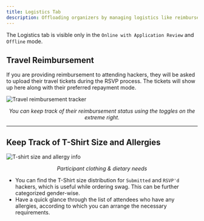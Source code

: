 ```yaml
---
title: Logistics Tab
description: Offloading organizers by managing logistics like reimbursements, t-shirt sizes, and allergies.
---
```


<Callout title="Mode Specific" type="info">
  The Logistics tab is visible only in the <code>Online with Application Review</code> and <code>Offline</code> mode.
</Callout>

## Travel Reimbursement

If you are providing reimbursement to attending hackers, they will be asked to upload their travel tickets during the RSVP process. The tickets will show up here along with their preferred repayment mode.

<img src="/assets/image (284).webp" alt="Travel reimbursement tracker" />
<p align="center"><i>You can keep track of their reimbursement status using the toggles on the extreme right.</i></p>

---

## Keep Track of T-Shirt Size and Allergies

<img src="/assets/image (283).webp" alt="T-shirt size and allergy info" />
<p align="center"><i>Participant clothing & dietary needs</i></p>

- You can find the T-Shirt size distribution for `Submitted` and `RSVP'd` hackers, which is useful while ordering swag. This can be further categorized gender-wise.  
- Have a quick glance through the list of attendees who have any allergies, according to which you can arrange the necessary requirements.
